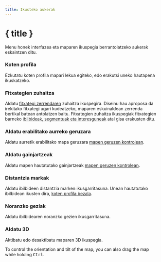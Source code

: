 ```yaml
---
title: Ikusteko aukerak
---
```


<script lang="ts">
</script>

# { title }

Menu honek interfazea eta maparen ikuspegia berrantolatzeko aukerak eskaintzen ditu.

### <ChartArea size="16" class="inline-block" style="margin-bottom: 2px" /> Koten profila

Ezkutatu koten profila mapari lekua egiteko, edo erakutsi uneko hautapena ikuskatzeko.

### <ListTree size="16" class="inline-block" style="margin-bottom: 2px" /> Fitxategien zuhaitza

Aldatu [fitxategi zerrendaren](../files-and-stats) zuhaitza ikuspegira.
Diseinu hau aproposa da irekitako fitxategi ugari kudeatzeko, maparen eskuinaldean zerrenda bertikal batean antolatzen baitu.
Fitxategien zuhaitza ikuspegiak fitxategien barneko [ibilbideak, segmentuak eta interesguneak](../gpx) atal gisa erakusten ditu.

### <Map size="16" class="inline-block" style="margin-bottom: 2px" /> Aldatu erabilitako aurreko geruzara

Aldatu aurretik erabilitako mapa geruzara [mapen geruzen kontrolean](../map-controls).

### <Layers2 size="16" class="inline-block" style="margin-bottom: 2px" /> Aldatu gainjartzeak

Aldatu mapen hautatutako gainjartzeak [mapen geruzen kontrolean](../map-controls).

### <Coins size="16" class="inline-block" style="margin-bottom: 2px" /> Distantzia markak

Aldatu ibilbideen distantzia marken ikusgarritasuna.
Unean hautatutako ibilbidean ikusten dira, [koten profila bezala](../files-and-stats).

### <Milestone size="16" class="inline-block" style="margin-bottom: 2px" /> Noranzko geziak

Aldatu ibilbidearen noranzko gezien ikusgarritasuna.

### <Box size="16" class="inline-block" style="margin-bottom: 2px" /> Aldatu 3D

Aktibatu edo desaktibatu maparen 3D ikuspegia.

<DocsNote>

To control the orientation and tilt of the map, you can also drag the map while holding <kbd>Ctrl</kbd>.

</DocsNote>
